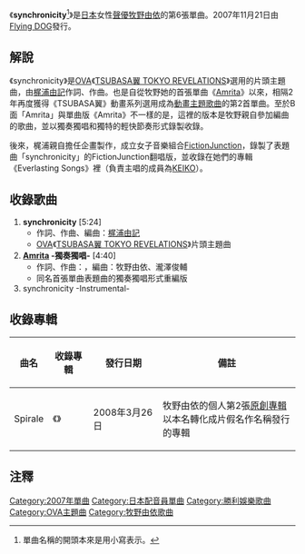 {{unreferenced|time=2017-02-04T14:26:29+00:00}}
{{infobox Single
| Name           = synchronicity
| Artist         = [[牧野由依|牧野由依]]
| Album          = {{lang|ja|{{link-ja|マキノユイ。|マキノユイ。}}}}
| A-side         = 
| B-side         = [[Amrita_(牧野由依歌曲)|Amrita]] -獨奏獨唱-
| Released       = 2007年11月21日
| Format         = [[單曲|12cm單曲]]
| Recorded       = 2007年<br/>{{JPN}}
| Genre          = [[日本流行音樂|J-POP]]（[[動畫歌曲|動畫歌曲]]）
| Length         = 5分24秒
| Label          = [[Flying_DOG|Flying DOG]]
| Writer         = [[梶浦由記|梶浦由記]]
| Producer       = 
| Certification  =
| Chart position = * 第49名<small>（[[Oricon公信榜|Oricon]]）</small>
| Last single  =  [[你一直有著素描本|你一直有著素描本]]<br/>（2007年）
| This single  = '''synchronicity'''<br/>（2007年）
| Next single  = [[Spirale_(牧野由依單曲)|Spirale]]<br/>（2008年）
}}
《'''synchronicity'''<ref>單曲名稱的開頭本來是用小寫表示。</ref>》是[[日本|日本]]女性[[聲優|聲優]][[牧野由依|牧野由依]]的第6張單曲。2007年11月21日由[[Flying_DOG|Flying DOG]]發行。

== 解說 ==
《synchronicity》是[[OVA|OVA]]《[[TSUBASA翼#OVA|TSUBASA翼 TOKYO REVELATIONS]]》選用的片頭主題曲，由[[梶浦由記|梶浦由記]]作詞、作曲。也是自從牧野她的首張單曲《[[Amrita_(牧野由依單曲)|Amrita]]》以來，相隔2年再度獲得《TSUBASA翼》動畫系列選用成為[[動畫歌曲|動畫主題歌曲]]的第2首單曲。至於B面「Amrita」與單曲版《Amrita》不一樣的是，這裡的版本是牧野親自參加編曲的歌曲，並以獨奏獨唱和獨特的輕快節奏形式錄製收錄。

後來，梶浦親自擔任企畫製作，成立女子音樂組合[[FictionJunction|FictionJunction]]，錄製了表題曲「synchronicity」的FictionJunction翻唱版，並收錄在她們的專輯《Everlasting Songs》裡（負責主唱的成員為[[窪田啓子|KEIKO]]）。

== 收錄歌曲 ==
# '''synchronicity''' [5:24]
#* 作詞、作曲、編曲：[[梶浦由記|梶浦由記]]
#* [[OVA|OVA]]《[[TSUBASA翼#OVA|TSUBASA翼 TOKYO REVELATIONS]]》片頭主題曲
# '''[[Amrita_(牧野由依歌曲)|Amrita]] -獨奏獨唱-''' [4:40]
#* 作詞、作曲：{{link-ja|狩野香織|かの香織}}，編曲：牧野由依、瀧澤俊輔
#* 同名首張單曲表題曲的獨奏獨唱形式重編版
# synchronicity -Instrumental-

== 收錄專輯 ==
{|class="wikitable"
!曲名!!收錄專輯!!發行日期!!備註
|-
|Spirale||《'''{{lang|ja|{{link-ja|マキノユイ。|マキノユイ。}}}}'''》||2008年3月26日||牧野由依的個人第2張[[錄音室專輯|原創專輯]]<br />以本名轉化成片假名作名稱發行的專輯
|}

== 注釋 ==
{{reflist}}
{{Single-stub}}
{{牧野由依}}
{{DEFAULTSORT:Synchronicity}}
[[Category:2007年單曲|Category:2007年單曲]]
[[Category:日本配音員單曲|Category:日本配音員單曲]]
[[Category:勝利娛樂歌曲|Category:勝利娛樂歌曲]]
[[Category:OVA主題曲|Category:OVA主題曲]]
[[Category:牧野由依歌曲|Category:牧野由依歌曲]]